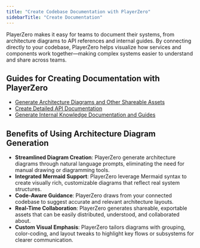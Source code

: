 ```yaml
---
title: "Create Codebase Documentation with PlayerZero"
sidebarTitle: "Create Documentation"
---
```


PlayerZero makes it easy for teams to document their systems, from architecture diagrams to API references and internal guides. By connecting directly to your codebase, PlayerZero helps visualize how services and components work together—making complex systems easier to understand and share across teams.

## Guides for Creating Documentation with PlayerZero
- [Generate Architecture Diagrams and Other Shareable Assets](/use-cases/create-documentation/create-documentation-UC1)
- [Create Detailed API Documentation](/use-cases/create-documentation/create-documentation-UC2)
- [Generate Internal Knowledge Documentation and Guides](/use-cases/create-documentation/create-documentation-UC3)

## Benefits of Using Architecture Diagram Generation
- **Streamlined Diagram Creation**: PlayerZero generate architecture diagrams through natural language prompts, eliminating the need for manual drawing or diagramming tools.
- **Integrated Mermaid Support**: PlayerZero leverage Mermaid syntax to create visually rich, customizable diagrams that reflect real system structures.
- **Code-Aware Guidance**: PlayerZero draws from your connected codebase to suggest accurate and relevant architecture layouts.
- **Real-Time Collaboration**: PlayerZero generates shareable, exportable assets that can be easily distributed, understood, and collaborated about.
- **Custom Visual Emphasis**: PlayerZero tailors diagrams with grouping, color-coding, and layout tweaks to highlight key flows or subsystems for clearer communication.

